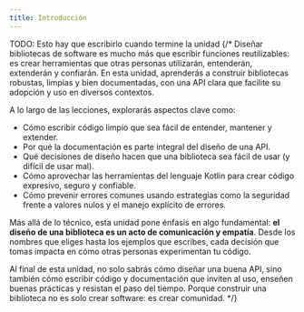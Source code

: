 ```yaml
---
title: Introducción
---
```


<ReadingTime />

TODO: Esto hay que escribirlo cuando termine la unidad
{/* Diseñar bibliotecas de software es mucho más que escribir funciones reutilizables: es crear herramientas que otras personas utilizarán, entenderán, extenderán y confiarán. En esta unidad, aprenderás a construir bibliotecas robustas, limpias y bien documentadas, con una API clara que facilite su adopción y uso en diversos contextos.

A lo largo de las lecciones, explorarás aspectos clave como:

- Cómo escribir código limpio que sea fácil de entender, mantener y extender.
- Por qué la documentación es parte integral del diseño de una API.
- Qué decisiones de diseño hacen que una biblioteca sea fácil de usar (y difícil de usar mal).
- Cómo aprovechar las herramientas del lenguaje Kotlin para crear código expresivo, seguro y confiable.
- Cómo prevenir errores comunes usando estrategias como la seguridad frente a valores nulos y el manejo explícito de errores.

Más allá de lo técnico, esta unidad pone énfasis en algo fundamental: **el diseño de una biblioteca es un acto de comunicación y empatía**. Desde los nombres que eliges hasta los ejemplos que escribes, cada decisión que tomas impacta en cómo otras personas experimentan tu código.

Al final de esta unidad, no solo sabrás cómo diseñar una buena API, sino también cómo escribir código y documentación que inviten al uso, enseñen buenas prácticas y resistan el paso del tiempo. Porque construir una biblioteca no es solo crear software: es crear comunidad. */}
